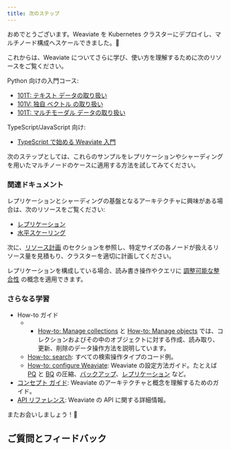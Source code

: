 ```yaml
---
title: 次のステップ
---
```


おめでとうございます。Weaviate を Kubernetes クラスターにデプロイし、マルチノード構成へスケールできました。🎉

これからは、Weaviate についてさらに学び、使い方を理解するために次のリソースをご覧ください。

Python 向けの入門コース:
- [101T: テキスト データの取り扱い](../../py/starter_text_data/index.md)
- [101V: 独自 ベクトル の取り扱い](../../py/starter_custom_vectors/index.md)
- [101T: マルチモーダル データの取り扱い](../../py/starter_multimodal_data/index.md)

TypeScript/JavaScript 向け:
- [TypeScript で始める Weaviate 入門](/academy/js/starter_text_data)

次のステップとしては、これらのサンプルをレプリケーションやシャーディングを用いたマルチノードのケースに適用する方法を試してみてください。

### 関連ドキュメント

レプリケーションとシャーディングの基盤となるアーキテクチャに興味がある場合は、次のリソースをご覧ください:
- [レプリケーション](/weaviate/concepts/replication-architecture/index.md)
- [水平スケーリング](/weaviate/concepts/cluster.md)

次に、[リソース計画](/weaviate/concepts/resources.md) のセクションを参照し、特定サイズの各ノードが扱えるリソース量を見積もり、クラスターを適切に計画してください。

レプリケーションを構成している場合、読み書き操作やクエリに [調整可能な整合性](/deploy/configuration/replication.md) の概念を適用できます。

### さらなる学習

- How-to ガイド
    - - [How-to: Manage collections](/weaviate/manage-collections/index.mdx) と [How-to: Manage objects](/weaviate/manage-objects/index.mdx) では、コレクションおよびその中のオブジェクトに対する作成、読み取り、更新、削除のデータ操作方法を説明しています。
    - [How-to: search](/weaviate/search/index.mdx): すべての検索操作タイプのコード例。
    - [How-to: configure Weaviate](/weaviate/configuration/index.mdx): Weaviate の設定方法ガイド。たとえば [PQ](/weaviate/configuration/compression/pq-compression.md) と [BQ](/weaviate/configuration/compression/bq-compression.md) の圧縮、[バックアップ](/deploy/configuration/backups.md)、[レプリケーション](/deploy/configuration/replication.md) など。
- [コンセプト ガイド](/weaviate/concepts/index.md): Weaviate のアーキテクチャと概念を理解するためのガイド。
- [API リファレンス](/weaviate/api/index.mdx): Weaviate の API に関する詳細情報。


<CTASocials />

またお会いしましょう！👋

## ご質問とフィードバック


<DocsFeedback/>